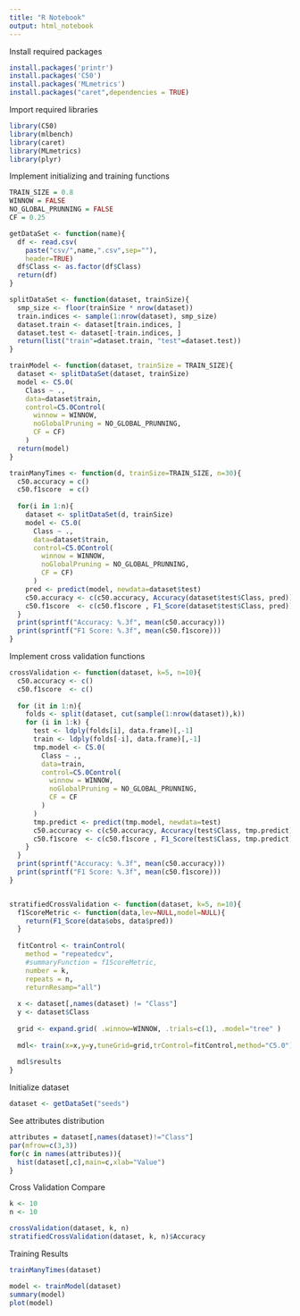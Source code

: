 ```yaml
---
title: "R Notebook"
output: html_notebook
---
```


Install required packages
```r
install.packages('printr')
install.packages('C50')
install.packages('MLmetrics')
install.packages("caret",dependencies = TRUE)
```

Import required libraries
```r
library(C50)
library(mlbench)
library(caret)
library(MLmetrics)
library(plyr)
```

Implement initializing and training functions
```r
TRAIN_SIZE = 0.8
WINNOW = FALSE
NO_GLOBAL_PRUNNING = FALSE
CF = 0.25

getDataSet <- function(name){
  df <- read.csv(
    paste("csv/",name,".csv",sep=""),
    header=TRUE)
  df$Class <- as.factor(df$Class)
  return(df)
}

splitDataSet <- function(dataset, trainSize){
  smp_size <- floor(trainSize * nrow(dataset))
  train.indices <- sample(1:nrow(dataset), smp_size)
  dataset.train <- dataset[train.indices, ]
  dataset.test <- dataset[-train.indices, ]
  return(list("train"=dataset.train, "test"=dataset.test))
}

trainModel <- function(dataset, trainSize = TRAIN_SIZE){
  dataset <- splitDataSet(dataset, trainSize)
  model <- C5.0(
    Class ~ .,
    data=dataset$train,
    control=C5.0Control(
      winnow = WINNOW,
      noGlobalPruning = NO_GLOBAL_PRUNNING,
      CF = CF)
    )
  return(model)
}

trainManyTimes <- function(d, trainSize=TRAIN_SIZE, n=30){
  c50.accuracy = c()
  c50.f1score  = c()
  
  for(i in 1:n){
    dataset <- splitDataSet(d, trainSize)
    model <- C5.0(
      Class ~ .,
      data=dataset$train,
      control=C5.0Control(
        winnow = WINNOW,
        noGlobalPruning = NO_GLOBAL_PRUNNING,
        CF = CF)
      )
    pred <- predict(model, newdata=dataset$test)
    c50.accuracy <- c(c50.accuracy, Accuracy(dataset$test$Class, pred))
    c50.f1score  <- c(c50.f1score , F1_Score(dataset$test$Class, pred))
  }
  print(sprintf("Accuracy: %.3f", mean(c50.accuracy)))
  print(sprintf("F1 Score: %.3f", mean(c50.f1score)))
}
```

Implement cross validation functions
```r
crossValidation <- function(dataset, k=5, n=10){
  c50.accuracy <- c()
  c50.f1score  <- c()
  
  for (it in 1:n){
    folds <- split(dataset, cut(sample(1:nrow(dataset)),k))
    for (i in 1:k) {
      test <- ldply(folds[i], data.frame)[,-1]
      train <- ldply(folds[-i], data.frame)[,-1]
      tmp.model <- C5.0(
        Class ~ .,
        data=train,
        control=C5.0Control(
          winnow = WINNOW,
          noGlobalPruning = NO_GLOBAL_PRUNNING,
          CF = CF
        )
      )
      tmp.predict <- predict(tmp.model, newdata=test)
      c50.accuracy <- c(c50.accuracy, Accuracy(test$Class, tmp.predict))
      c50.f1score  <- c(c50.f1score , F1_Score(test$Class, tmp.predict))
    }
  }
  print(sprintf("Accuracy: %.3f", mean(c50.accuracy)))
  print(sprintf("F1 Score: %.3f", mean(c50.f1score)))
}


stratifiedCrossValidation <- function(dataset, k=5, n=10){
  f1ScoreMetric <- function(data,lev=NULL,model=NULL){
    return(F1_Score(data$obs, data$pred))
  }
  
  fitControl <- trainControl(
    method = "repeatedcv",
    #summaryFunction = f1ScoreMetric,
    number = k,
    repeats = n,
    returnResamp="all")
  
  x <- dataset[,names(dataset) != "Class"]
  y <- dataset$Class
  
  grid <- expand.grid( .winnow=WINNOW, .trials=c(1), .model="tree" )
  
  mdl<- train(x=x,y=y,tuneGrid=grid,trControl=fitControl,method="C5.0")
  
  mdl$results
}
```

Initialize dataset
```r
dataset <- getDataSet("seeds")
```

See attributes distribution
```r
attributes = dataset[,names(dataset)!="Class"]
par(mfrow=c(3,3))
for(c in names(attributes)){
  hist(dataset[,c],main=c,xlab="Value")
}
```

Cross Validation Compare
```r
k <- 10
n <- 10

crossValidation(dataset, k, n)
stratifiedCrossValidation(dataset, k, n)$Accuracy
```


Training Results
```r
trainManyTimes(dataset)
```

```r
model <- trainModel(dataset)
summary(model)
plot(model)
```





